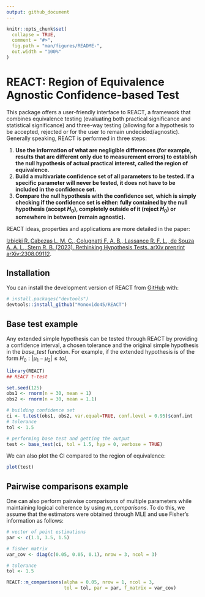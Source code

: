 ```yaml
---
output: github_document
---
```


<!-- README.md is generated from README.Rmd. Please edit that file -->

```r
knitr::opts_chunk$set(
  collapse = TRUE,
  comment = "#>",
  fig.path = "man/figures/README-",
  out.width = "100%"
)
```

# REACT: Region of Equivalence Agnostic Confidence-based Test

<!-- badges: start -->
<!-- badges: end -->

This package offers a user-friendly interface to REACT, a framework that combines equivalence testing (evaluating both practical significance and statistical significance) and three-way testing (allowing for a hypothesis to be accepted, rejected or for the user to remain undecided/agnostic). Generally speaking, REACT is performed in three steps:

1. **Use the information of what are negligible differences (for example, results that are different only due to measurement errors) to establish the null hypothesis of actual practical interest, called the region of equivalence.**
2. **Build a multivariate confidence set of all parameters to be tested. If a specific parameter will never be tested, it does not have to be included in the confidence set.**
3. **Compare the null hypothesis with the confidence set, which is simply checking if the confidence set is either: fully contained by the null hypothesis (accept $H_0$), completely outside of it (reject $H_0$) or somewhere in between (remain agnostic).**

<!-- Continue writing more later -->
REACT ideas, properties and applications are more detailed in the paper:

[Izbicki R.,Cabezas L. M. C., Colugnatti F. A. B., Lassance R. F. L., de Souza A. A. L., Stern R. B. (2023). Rethinking Hypothesis Tests. arXiv preprint arXiv:2308.09112](https://arxiv.org/abs/2308.09112).



## Installation

You can install the development version of REACT from [GitHub](https://github.com/Monoxido45/REACT) with:

``` r
# install.packages("devtools")
devtools::install_github("Monoxido45/REACT")
```

## Base test example

Any extended simple hypothesis can be tested through REACT by providing a confidence interval, a chosen tolerance and the original simple hypothesis in the *base_test* function. For example, if the extended hypothesis is of the form $H_0: |\mu_1 - \mu_2| \le tol$,
```r
library(REACT)
## REACT t-test

set.seed(125)
obs1 <- rnorm(n = 30, mean = 1)
obs2 <- rnorm(n = 30, mean = 1.1)

# building confidence set
ci <- t.test(obs1, obs2, var.equal=TRUE, conf.level = 0.95)$conf.int
# tolerance
tol <- 1.5

# performing base test and getting the output
test <- base_test(ci, tol = 1.5, hyp = 0, verbose = TRUE)
```
We can also plot the CI compared to the region of equivalence:
```r
plot(test)
```

## Pairwise comparisons example

One can also perform pairwise comparisons of multiple parameters while maintaining logical coherence by using *m_comparisons*. To do this, we assume that the estimators were obtained through MLE and use Fisher's information as follows:
```r
# vector of point estimations
par <- c(1.1, 3.5, 1.5)

# fisher matrix
var_cov <- diag(c(0.05, 0.05, 0.1), nrow = 3, ncol = 3)

# tolerance
tol <- 1.5

REACT::m_comparisons(alpha = 0.05, nrow = 1, ncol = 3,
                     tol = tol, par = par, f_matrix = var_cov)
```






